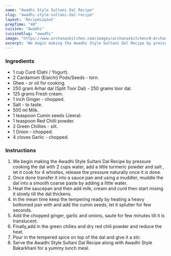 ---
name: "Awadhi Style Sultani Dal Recipe"
slug: "awadhi-style-sultani-dal-recipe"
layout: 'RecipeLayout'
prepTime: "40"
cuisine: "Awadhi"
cuisineSlug: "awadhi"
image: "https://www.archanaskitchen.com/images/archanaskitchen/0-Archanas-Kitchen-Recipes/2016/oct-26/Rich_Awadh_Cuisine_Sultani_Dal_Recipe_Toor_Dal_With_Cream_Yogurt-2.jpg"
excerpt: "We begin making the Awadhi Style Sultani Dal Recipe by pressure cooking the dal with 2 cups water, add a little turmeric powder and salt , let it cook for 4 whistles, release the pressure naturally once it is done"
---

### Ingredients

- 1 cup Curd (Dahi / Yogurt).
- 2 Cardamom (Elaichi) Pods/Seeds - torn.
- Ghee - or oil for cooking.
- 250 gram Arhar dal (Split Toor Dal) -  250 grams toor dal.
- 125 grams Fresh cream.
- 1 inch Ginger - chopped.
- Salt - to taste.
- 500 ml Milk.
- 1 teaspoon Cumin seeds (Jeera).
- 1 teaspoon Red Chilli powder.
- 2 Green Chillies - slit.
- 1 Onion - chopped.
- 4 cloves Garlic - chopped.

### Instructions

1. We begin making the Awadhi Style Sultani Dal Recipe by pressure cooking the dal with 2 cups water, add a little turmeric powder and salt , let it cook for 4 whistles, release the pressure naturally once it is done.
1. Once done transfer it into a sauce pan and using a muddler, muddle the dal into a smooth coarse paste by adding a little water.
1. Heat the saucepan and then add milk, cream and curd then start mixing it slowly till the dal thickens.
1. In the mean time keep the tempering ready by heating a heavy bottomed pan  with and add the cumin seeds, let it splutter for few seconds.
1. Add the chopped ginger, garlic and onions, saute for few minutes till it is translucent.
1. Finally,add in the green chilies and dry red chili powder and reduce the heat.
1. Pour in the tempered spice on top of the dal and give it a stir.
1. Serve the Awadhi Style Sultani Dal Recipe along with Awadhi Style Bakarkhani for a yummy lunch meal.
